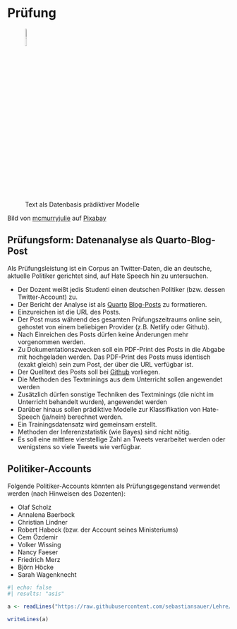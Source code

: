 
# Prüfung




![Text als Datenbasis prädiktiver Modelle](img/text-mining-1476780_640.png){width=10%}

Bild von <a href="https://pixabay.com/de/users/mcmurryjulie-2375405/?utm_source=link-attribution&amp;utm_medium=referral&amp;utm_campaign=image&amp;utm_content=1476780">mcmurryjulie</a> auf <a href="https://pixabay.com/de//?utm_source=link-attribution&amp;utm_medium=referral&amp;utm_campaign=image&amp;utm_content=1476780">Pixabay</a>


## Prüfungsform: Datenanalyse als Quarto-Blog-Post


Als Prüfungsleistung ist ein Corpus an Twitter-Daten, die an deutsche, aktuelle Politiker gerichtet sind, auf Hate Speech hin zu untersuchen.

- Der Dozent weißt jedis Studenti einen deutschen Politiker (bzw. dessen Twitter-Account) zu. 
- Der Bericht der Analyse ist als [Quarto](https://quarto.org/) [Blog-Posts](https://quarto.org/docs/websites/website-blog.html) zu formatieren.
- Einzureichen ist die URL des Posts.
- Der Post muss während des gesamten Prüfungszeitraums online sein, gehostet von einem beliebigen Provider (z.B. Netlify oder Github).
- Nach Einreichen des Posts dürfen keine Änderungen mehr vorgenommen werden.
- Zu Dokumentationszwecken soll ein PDF-Print des Posts in die Abgabe mit hochgeladen werden. Das PDF-Print des Posts muss identisch (exakt gleich) sein zum Post, der über die URL verfügbar ist.
- Der Quelltext des Posts soll bei [Github](github.com) vorliegen.
- Die Methoden des Textminings aus dem Unterricht sollen angewendet werden
- Zusätzlich dürfen sonstige Techniken des Textminings (die nicht im Unterricht behandelt wurden), angewendet werden
- Darüber hinaus sollen prädiktive Modelle zur Klassifikation von Hate-Speech (ja/nein) berechnet werden.
- Ein Trainingsdatensatz wird gemeinsam erstellt.
- Methoden der Inferenzstatistik (wie Bayes) sind nicht nötig.
- Es soll eine mittlere vierstellige Zahl an Tweets verarbeitet werden oder wenigstens so viele Tweets wie verfügbar.



## Politiker-Accounts

Folgende Politiker-Accounts könnten als Prüfungsgegenstand verwendet werden (nach Hinweisen des Dozenten):

- Olaf Scholz
- Annalena Baerbock
- Christian Lindner
- Robert Habeck (bzw. der Account seines Ministeriums)
- Cem Özdemir
- Volker Wissing
- Nancy Faeser
- Friedrich Merz
- Björn Höcke
- Sarah Wagenknecht



```r
#| echo: false
#| results: "asis"

a <- readLines("https://raw.githubusercontent.com/sebastiansauer/Lehre/main/Hinweise/Hinweise-Pr%C3%BCfung-Datenanalyse-Child.Rmd", encoding = "UTF8")

writeLines(a)
```

